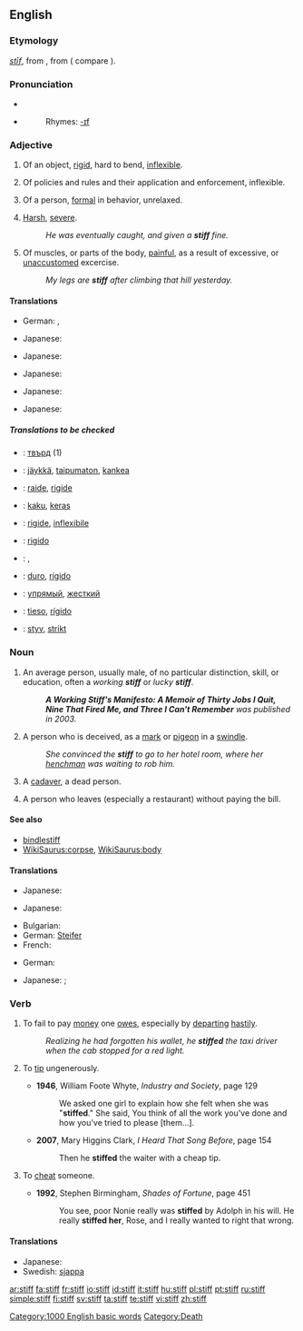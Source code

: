 ==English==

===Etymology===
{{OE.}} ''[[stif|stīf]]'', from {{proto|Germanic|stifaz}}, from {{proto|Indo-European|stīpos}} ( compare {{L.}} {{term|stipare}}).

===Pronunciation===
*{{IPA|/stɪf/}}
*{{audio|en-us-stiff.ogg|Audio (US)}}
*:Rhymes: [[Rhymes:English:-ɪf|-ɪf]]

===Adjective===
{{en-adj|er}}

# Of an object, [[rigid]], hard to bend, [[inflexible]].
# {{context|figuratively}} Of policies and rules and their application and enforcement, inflexible.
# Of a person, [[formal]] in behavior, unrelaxed.
# {{colloquial}} [[harsh|Harsh]], [[severe]].
#: ''He was eventually caught, and given a '''stiff''' fine.''
# Of muscles, or parts of the body, [[painful]], as a result of excessive, or [[unaccustomed]] excercise.
#:''My legs are '''stiff''' after climbing that hill yesterday.''

====Translations====
{{trans-top|of an object, rigid, hard to bend, inflexible}}
* German: {{t+|de|steif}}, {{t+|de|starr}}
{{trans-mid}}
* Japanese: {{t+|ja|硬い|tr=katai|sc=Jpan}}
{{trans-bottom}}

{{trans-top|figuratively: of policies and rules and their application and enforcement}}
{{trans-mid}}
* Japanese: {{t|ja|固い|tr=katai|sc=Jpan}}
{{trans-bottom}}

{{trans-top|of a person, formal in behavior, unrelaxed}}
{{trans-mid}}
* Japanese: {{t|ja|固い|tr=katai|sc=Jpan}}
{{trans-bottom}}

{{trans-top|colloquial: harsh, severe}}
{{trans-mid}}
* Japanese: {{t+|ja|堅い|tr=katai|sc=Jpan}}
{{trans-bottom}}

{{trans-top|of muscles, or parts of the body}}
{{trans-mid}}
* Japanese: {{t|ja|凝る|tr=koru|sc=Jpan}}
{{trans-bottom}}

=====Translations to be checked=====
{{checktrans-top}}
*{{ttbc|Bulgarian}}: [[твърд]] {{m}} (1)
*{{ttbc|Finnish}}: [[jäykkä]], [[taipumaton]], [[kankea]]
*{{ttbc|French}}: [[raide]], [[rigide]]
*{{ttbc|Indonesian}}: [[kaku]], [[keras]]
*{{ttbc|Interlingua}}: [[rigide]], [[inflexibile]]
*{{ttbc|Italian}}: [[rigido]]
*{{ttbc|Kurdish}}: {{KUchar|[[قایم]]}}, {{KUchar|[[به‌ستوو]]}}
*{{ttbc|Portuguese}}: [[duro]], [[rígido]]
*{{ttbc|Russian}}: [[упрямый]], [[жесткий]]
*{{ttbc|Spanish}}: [[tieso]], [[rígido]]
*{{ttbc|Swedish}}: [[styv]], [[strikt]]
{{checktrans-bottom}}

===Noun===
{{en-noun}}

# An average person, usually male, of no particular distinction, skill, or education, often a ''working '''stiff''''' or ''lucky '''stiff'''''.  
#:'''''A Working Stiff's Manifesto: A Memoir of Thirty Jobs I Quit, Nine That Fired Me, and Three I Can't Remember''' was published in 2003.''
# A person who is deceived, as a [[mark]] or [[pigeon]] in a [[swindle]].
#:''She convinced the '''stiff''' to go to her hotel room, where her [[henchman]] was waiting to rob him.''
# {{slang}} A [[cadaver]], a dead person.
# {{US}} A person who leaves (especially a restaurant) without paying the bill.

====See also====
* [[bindlestiff]]
* [[WikiSaurus:corpse]], [[WikiSaurus:body]]

====Translations====
{{trans-top|an average person, usually male}}
{{trans-mid}}
* Japanese: {{qualifier|informal|rude|offensive}} {{t|ja|オッサン|tr=ossan|sc=Jpan}}
{{trans-bottom}}

{{trans-top|a person who is deceived}}
{{trans-mid}}
* Japanese: {{qualifier|slang|rude|offensive}} {{t|ja|カモ|tr=kamo|sc=Jpan}}
{{trans-bottom}}

{{trans-top|slang: a cadaver, a dead person}}
* Bulgarian: {{t+|bg|труп|m|sc=Cyrl}}
* German: [[Steifer]] {{m}}
* French: {{t+|fr|macchabée|m}}
{{trans-mid}}
{{trans-bottom}}

{{trans-top|US: a person who leaves without paying the bill}}
* German: {{t+|de|Zechpreller|m}}
{{trans-mid}}
* Japanese: {{qualifier|informal}} {{t|ja|食い逃げ|tr=kui-nige|sc=Jpan}}; {{sense|eats without money, does not matter if he/she leaves}} {{qualifier|formal}} {{t|ja|無銭飲食|tr=musen-inshoku|sc=Jpan}}
{{trans-bottom}}

===Verb===
{{en-verb}}

# To fail to pay [[money]] one [[owe]]s, especially by [[depart]]ing [[hastily]].
#:''Realizing he had forgotten his wallet, he '''stiffed''' the taxi driver when the cab stopped for a red light.''
# {{rfv-sense}} To [[tip]] ungenerously.
#* '''1946''', William Foote Whyte, ''Industry and Society'', page 129
#*: We asked one girl to explain how she felt when she was "'''stiffed'''." She said, You think of all the work you've done and how you've tried to please [them…]. 
#* '''2007''', Mary Higgins Clark, ''I Heard That Song Before'', page 154
#*: Then he '''stiffed''' the waiter with a cheap tip.
# {{rfv-sense}} To [[cheat]] someone.
#* '''1992''', Stephen Birmingham, ''Shades of Fortune'', page 451
#*: You see, poor Nonie really was '''stiffed''' by Adolph in his will. He really '''stiffed her''', Rose, and I really wanted to right that wrong.

====Translations====
{{trans-top|to fail to pay money one owes}}
{{trans-mid}}
* Japanese: {{t|ja|払い忘れる|tr=harai-wasureru|sc=Jpan}}
* Swedish: [[sjappa]]
{{trans-bottom}}

{{trans-top|to tip ungenerously}}
{{trans-mid}}
{{trans-bottom}}

{{trans-top|to cheat someone}}
{{trans-mid}}
{{trans-bottom}}

[[Category:1000 English basic words]]
[[Category:Death]]

[[ar:stiff]]
[[fa:stiff]]
[[fr:stiff]]
[[io:stiff]]
[[id:stiff]]
[[it:stiff]]
[[hu:stiff]]
[[pl:stiff]]
[[pt:stiff]]
[[ru:stiff]]
[[simple:stiff]]
[[fi:stiff]]
[[sv:stiff]]
[[ta:stiff]]
[[te:stiff]]
[[vi:stiff]]
[[zh:stiff]]